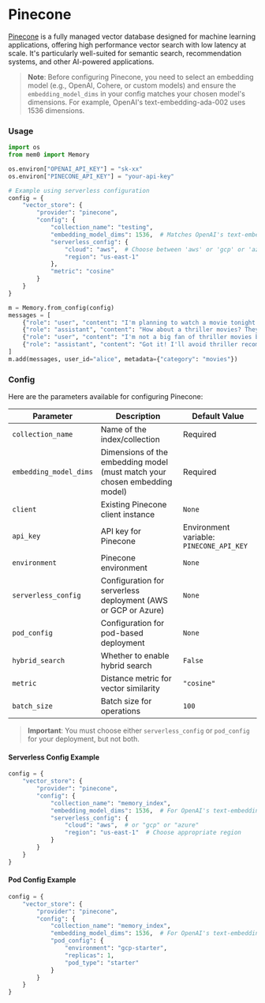 # Pinecone

[Pinecone](https://www.pinecone.io/) is a fully managed vector database designed for machine learning applications, offering high performance vector search with low latency at scale. It's particularly well-suited for semantic search, recommendation systems, and other AI-powered applications.

> **Note**: Before configuring Pinecone, you need to select an embedding model (e.g., OpenAI, Cohere, or custom models) and ensure the `embedding_model_dims` in your config matches your chosen model's dimensions. For example, OpenAI's text-embedding-ada-002 uses 1536 dimensions.

### Usage

```python
import os
from mem0 import Memory

os.environ["OPENAI_API_KEY"] = "sk-xx"
os.environ["PINECONE_API_KEY"] = "your-api-key"

# Example using serverless configuration
config = {
    "vector_store": {
        "provider": "pinecone",
        "config": {
            "collection_name": "testing",
            "embedding_model_dims": 1536,  # Matches OpenAI's text-embedding-3-small
            "serverless_config": {
                "cloud": "aws",  # Choose between 'aws' or 'gcp' or 'azure'
                "region": "us-east-1"
            },
            "metric": "cosine"
        }
    }
}

m = Memory.from_config(config)
messages = [
    {"role": "user", "content": "I'm planning to watch a movie tonight. Any recommendations?"},
    {"role": "assistant", "content": "How about a thriller movies? They can be quite engaging."},
    {"role": "user", "content": "I'm not a big fan of thriller movies but I love sci-fi movies."},
    {"role": "assistant", "content": "Got it! I'll avoid thriller recommendations and suggest sci-fi movies in the future."}
]
m.add(messages, user_id="alice", metadata={"category": "movies"})
```

### Config

Here are the parameters available for configuring Pinecone:

| Parameter | Description | Default Value |
| --- | --- | --- |
| `collection_name` | Name of the index/collection | Required |
| `embedding_model_dims` | Dimensions of the embedding model (must match your chosen embedding model) | Required |
| `client` | Existing Pinecone client instance | `None` |
| `api_key` | API key for Pinecone | Environment variable: `PINECONE_API_KEY` |
| `environment` | Pinecone environment | `None` |
| `serverless_config` | Configuration for serverless deployment (AWS or GCP or Azure) | `None` |
| `pod_config` | Configuration for pod-based deployment | `None` |
| `hybrid_search` | Whether to enable hybrid search | `False` |
| `metric` | Distance metric for vector similarity | `"cosine"` |
| `batch_size` | Batch size for operations | `100` |

> **Important**: You must choose either `serverless_config` or `pod_config` for your deployment, but not both.

#### Serverless Config Example
```python
config = {
    "vector_store": {
        "provider": "pinecone",
        "config": {
            "collection_name": "memory_index",
            "embedding_model_dims": 1536,  # For OpenAI's text-embedding-3-small
            "serverless_config": {
                "cloud": "aws",  # or "gcp" or "azure"
                "region": "us-east-1"  # Choose appropriate region
            }
        }
    }
}
```

#### Pod Config Example
```python
config = {
    "vector_store": {
        "provider": "pinecone",
        "config": {
            "collection_name": "memory_index",
            "embedding_model_dims": 1536,  # For OpenAI's text-embedding-ada-002
            "pod_config": {
                "environment": "gcp-starter",
                "replicas": 1,
                "pod_type": "starter"
            }
        }
    }
}
```